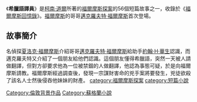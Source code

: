 {{infobox Book | 
| name            = 希臘語譯員
|  title_orig    = '''The Adventure of the Greek Interpreter'''
|image =
|   image_caption =
| author        = [[柯南·道爾|柯南·道爾]]
| country         = {{UK}}
| language        = [[英文|英文]]
| series          = 
|  genre         = [[短篇小說|短篇小說]]
|   release_date  = 1894年
}}
《'''希臘語譯員'''》是[[柯南·道爾|柯南·道爾]]所著的[[福爾摩斯探案|福爾摩斯探案]]的56個短篇故事之一，收錄於《[[福爾摩斯回憶錄|福爾摩斯回憶錄]]》。[[福爾摩斯|福爾摩斯]]的哥哥[[邁克羅夫特·福爾摩斯|邁克羅夫特·福爾摩斯]]首次登場。
==故事簡介==
名偵探[[夏洛克·福爾摩斯|夏洛克·福爾摩斯]]介紹哥哥[[邁克羅夫特·福爾摩斯|邁克羅夫特·福爾摩斯]]給助手[[約翰·H·華生|約翰·H·華生]]認識，而邁克羅夫特又介紹了一個朋友給他們認識。這個朋友懂得希臘語，突然一天被人請做翻譯，但對方卻要求他為一位被禁錮的人做翻譯，他認為事態可疑，於是向福爾摩斯請教。福爾摩斯經過調查後，發現一宗謀財害命的兇手案將要發生，兇徒欲殺了該名人士然後侵吞他妹妹的財產。
{{福爾摩斯回憶錄}}
[[category:福爾摩斯探案|category:福爾摩斯探案]]
[[category:短篇小說|category:短篇小說]]
[[Category:倫敦背景作品|Category:倫敦背景作品]]
[[Category:蘇格蘭小說|Category:蘇格蘭小說]]